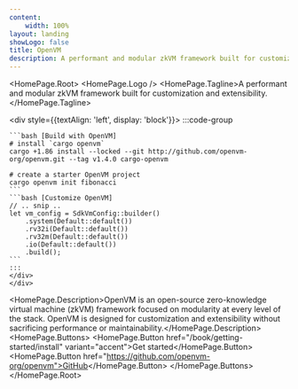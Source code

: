 ```yaml
---
content:
    width: 100%
layout: landing
showLogo: false
title: OpenVM
description: A performant and modular zkVM framework built for customization and extensibility
---
```



<HomePage.Root>
  <HomePage.Logo />
  <HomePage.Tagline>A performant and modular zkVM framework built for customization and extensibility.</HomePage.Tagline>
    <div className="flex flex-col justify-between space-y-4 w-full max-w-[1000px]">
    <div style={{textAlign: 'left', display: 'block'}}>
    :::code-group

    ```bash [Build with OpenVM]
    # install `cargo openvm`
    cargo +1.86 install --locked --git http://github.com/openvm-org/openvm.git --tag v1.4.0 cargo-openvm

    # create a starter OpenVM project
    cargo openvm init fibonacci
    ```
    ```bash [Customize OpenVM]
    // .. snip ..
    let vm_config = SdkVmConfig::builder()
        .system(Default::default())
        .rv32i(Default::default())
        .rv32m(Default::default())
        .io(Default::default())
        .build();
    ```
    :::
    </div>
    </div>
  <HomePage.Description>OpenVM is an open-source zero-knowledge virtual machine (zkVM) framework focused on modularity at every level of the stack. OpenVM is designed for customization and extensibility without sacrificing performance or maintainability.</HomePage.Description>
  <HomePage.Buttons>
    <HomePage.Button href="/book/getting-started/install" variant="accent">Get started</HomePage.Button>
    <HomePage.Button href="https://github.com/openvm-org/openvm">GitHub</HomePage.Button>
  </HomePage.Buttons>
</HomePage.Root>